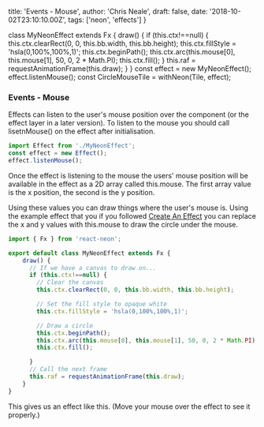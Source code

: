   title: 'Events - Mouse',
  author: 'Chris Neale',
  draft: false,
  date: '2018-10-02T23:10:10.00Z',
  tags: ['neon', 'effects']
}

class MyNeonEffect extends Fx {
    draw() {
      if (this.ctx!==null) {
        this.ctx.clearRect(0, 0, this.bb.width, this.bb.height);
        this.ctx.fillStyle = 'hsla(0,100%,100%,1)';
        this.ctx.beginPath();
        this.ctx.arc(this.mouse[0], this.mouse[1], 50, 0, 2 * Math.PI);
        this.ctx.fill();
      }
      this.raf = requestAnimationFrame(this.draw);
    }
}
const effect = new MyNeonEffect();
effect.listenMouse();
const CircleMouseTile = withNeon(Tile, effect);

### Events - Mouse

Effects can listen to the user's mouse position over the component (or the effect layer in a later version). To listen to the mouse you should call lisetnMouse() on the effect after initialisation.

```javascript
import Effect from './MyNeonEffect';
const effect = new Effect();
effect.listenMouse();
```

Once the effect is listening to the mouse the users' mouse position will be available in the effect as a 2D array called this.mouse. The first array value is the x position, the second is the y position.

Using these values you can draw things where the user's mouse is. Using the example effect that you if you followed [Create An Effect](/createaneffect) you can replace the x and y values with this.mouse to draw the circle under the mouse.

```javascript
import { Fx } from 'react-neon';

export default class MyNeonEffect extends Fx {
    draw() {
      // If we have a canvas to draw on...
      if (this.ctx!==null) {
        // Clear the canvas
        this.ctx.clearRect(0, 0, this.bb.width, this.bb.height);

        // Set the fill style to opaque white
        this.ctx.fillStyle = 'hsla(0,100%,100%,1)';

        // Draw a circle
        this.ctx.beginPath();
        this.ctx.arc(this.mouse[0], this.mouse[1], 50, 0, 2 * Math.PI);
        this.ctx.fill();

      }
      // Call the next frame
      this.raf = requestAnimationFrame(this.draw);
    }
}
```

This gives us an effect like this. (Move your mouse over the effect to see it properly.)

<CircleMouseTile />